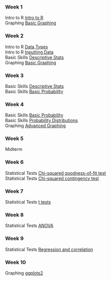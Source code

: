 
<div class="panel panel-primary">
  <div class="panel-body">
  <h3>Week 1</h3>
  
  Intro to R <span class="glyphicon glyphicon-arrow-right"></span> <a href="intro_R.html">Intro to R</a> <br>
  Graphing <span class="glyphicon glyphicon-arrow-right"></span> <a href="basic_graphing.html">Basic Graphing</a>
  
  </div>
</div>


<div class="panel panel-primary">
  <div class="panel-body">
  <h3>Week 2</h3>
  
  Intro to R <span class="glyphicon glyphicon-arrow-right"></span> <a href="data_types.html">Data Types</a> 
  <br>
  Intro to R <span class="glyphicon glyphicon-arrow-right"></span> <a href="input_R.html">Inputting Data</a> 
  <br>
    Basic Skills <span class="glyphicon glyphicon-arrow-right"></span> <a href="des_stats.html">Descriptive Stats</a>
    <br>
  Graphing <span class="glyphicon glyphicon-arrow-right"></span> <a href="basic_graphing.html">Basic Graphing</a>
  </div>
</div>


<div class="panel panel-primary">
  <div class="panel-body">
  <h3>Week 3</h3>
    
  Basic Skills <span class="glyphicon glyphicon-arrow-right"></span> <a href="des_stats.html">Descriptive Stats</a> 
    <br>
  Basic Skills <span class="glyphicon glyphicon-arrow-right"></span> <a href="basic_prob.html">Basic Probability</a> 
  </div>
</div>

<div class="panel panel-primary">
  <div class="panel-body">
  <h3>Week 4</h3>
  Basic Skills <span class="glyphicon glyphicon-arrow-right"></span> <a href="basic_prob.html">Basic Probability</a> 
  <br>
  Basic Skills <span class="glyphicon glyphicon-arrow-right"></span> <a href="prob_dist.html">Probability Distributions</a> 
  <br>
  Graphing <span class="glyphicon glyphicon-arrow-right"></span> <a href="adv_graphing.html">Advanced Graphing</a> 
  </div>
</div>

<div class="panel panel-primary">
  <div class="panel-body">
  <h3>Week 5</h3>
  Midterm
  
  </div>
</div>

<div class="panel panel-primary">
  <div class="panel-body">
  <h3>Week 6</h3>
  
  Statistical Tests <span class="glyphicon glyphicon-arrow-right"></span> <a href="chi_good_test.html">Chi-squared goodness-of-fit test</a> <br>
  Statistical Tests <span class="glyphicon glyphicon-arrow-right"></span> <a href="chi_conti_test.html">Chi-squared contingency test</a>
  </div>
</div>

<div class="panel panel-primary">
  <div class="panel-body">
  <h3>Week 7</h3>
  
  Statistical Tests <span class="glyphicon glyphicon-arrow-right"></span> <a href="t_test.html">t tests</a> 
  </div>
</div>

<div class="panel panel-primary">
  <div class="panel-body">
  <h3>Week 8</h3>
  
  Statistical Tests <span class="glyphicon glyphicon-arrow-right"></span> <a href="anova.html">ANOVA</a>
  </div>
</div>

<div class="panel panel-primary">
  <div class="panel-body">
  <h3>Week 9</h3>
  
  Statistical Tests <span class="glyphicon glyphicon-arrow-right"></span> <a href="reg_corr_test.html">Regression and correlation</a> 
  
  </div>
</div>

<div class="panel panel-primary">
  <div class="panel-body">
  <h3>Week 10</h3>
  
  Graphing <span class="glyphicon glyphicon-arrow-right"></span> <a href="ggplots.html">ggplots2</a> 
  </div>
  
</div>